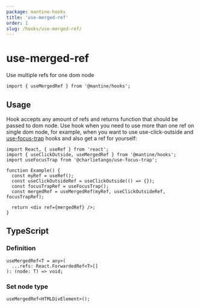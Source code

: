 ```yaml
---
package: mantine-hooks
title: 'use-merged-ref'
order: 1
slug: /hooks/use-merged-ref/
---
```


# use-merged-ref

<PageHeader
  source="mantine-hooks/src/hooks/use-merged-ref/use-merged-ref.ts"
  docs="hooks/use-merged-ref.mdx"
  package="@mantine/hooks"
/>

Use multiple refs for one dom node

```tsx
import { useMergedRef } from '@mantine/hooks';
```

## Usage

Hook accepts any amount of refs and returns function that should be passed to dom node.
Use hook when you need to use more than one ref on single dom node, for example,
when you want to use <GatsbyLink to="/hooks/use-click-outside/">use-click-outside</GatsbyLink> and <a href="https://www.npmjs.com/package/@charlietango/use-focus-trap" target="_blank">use-focus-trap</a> hooks and also get a ref for yourself:

```tsx
import React, { useRef } from 'react';
import { useClickOutside, useMergedRef } from '@mantine/hooks';
import useFocusTrap from '@charlietango/use-focus-trap';

function Example() {
  const myRef = useRef();
  const useClickOutsideRef = useClickOutside(() => {});
  const focusTrapRef = useFocusTrap();
  const mergedRef = useMergedRef(myRef, useClickOutsideRef, focusTrapRef);

  return <div ref={mergedRef} />;
}
```

## TypeScript

### Definition

```tsx
useMergedRef<T = any>(
  ...refs: React.ForwardedRef<T>[]
): (node: T) => void;
```

### Set node type

```tsx
useMergedRef<HTMLDivElement>();
```

